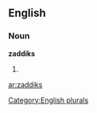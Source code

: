 ==English==

===Noun===
'''zaddiks'''

# {{plural of|[[zaddik]]}}

[[Category:English plurals]]

[[ar:zaddiks]]